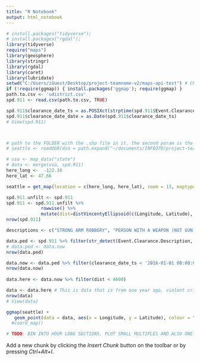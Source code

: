```yaml
---
title: "R Notebook"
output: html_notebook
---
```


```r
# install.packages("tidyverse");
# install.packages("rgdal");
library(tidyverse)
require("maps")
library(geosphere)
library(stringr)
library(rgdal)
library(caret)
library(lubridate)
setwd("C:/Users/iGuest/Desktop/project-teamname-v2/maps-api-test") # CHANGE TO USE OWN WD IF NEEDED
if (!require(ggmap)) { install.packages('ggmap'); require(ggmap) }
path.to.csv <- 'udistrict.csv'
spd.911 <- read.csv(path.to.csv, TRUE)

spd.911$clearance_date_ts = as.POSIXct(strptime(spd.911$Event.Clearance.Date, "%m/%d/%Y %I:%M:%S %p"))
spd.911$clearance_date_date = as.Date(spd.911$clearance_date_ts)
# View(spd.911)



# path to the FOLDER with the .shp file in it. the second param is the name of the .shp file
# seattle <- readOGR(dsn = path.expand("~/documents/INFO370/project-teamname-v2/maps-api-test"), layer = "Seattle_City_Limits")

# usa <- map_data("state")
# data <- merge(usa, spd.911)
here_long <-  -122.30
here_lat <- 47.66

seattle = get_map(location = c(here_long, here_lat), zoom = 13, maptype = 'roadmap')
```
```r
spd.911.unfilt <- spd.911
spd.911 <- spd.911.unfilt %>% 
             rowwise() %>% 
             mutate(dist=distVincentyEllipsoid(c(Longitude, Latitude), c(here_long, here_lat)))              
nrow(spd.911)

descriptions <- c("STRONG ARM ROBBERY", "PERSON WITH A WEAPON (NOT GUN)", "HAZARDS", "HARRASMENT, THREATS", "FIGHT DISTURBANCE", "CRISIS COMPLAINT - GENERAL", "ARMED ROBBERY")

data.ped <- spd.911 %>% filter(str_detect(Event.Clearance.Description, paste(descriptions, collapse="|")))
# data.ped <- data.now
nrow(data.ped)

data.now <- data.ped %>% filter(clearance_date_ts < '2016-01-01 00:00:00')
nrow(data.now)
                  
data.here <- data.now %>% filter(dist < 4600) 

data <- data.here # This is data that is from one year ago, violent crimes only, filtered to be within a certain range
nrow(data)
# View(data)

ggmap(seattle) +
   geom_point(data = data, aes(x = Longitude, y = Latitude), colour = "red", alpha = 0.75)
  #coord_map()

# TODO: BIN INTO HOUR LONG SECTIONS, PLOT SMALL MULTIPLES AND ALSO ONE OVERLAPPING
```

Add a new chunk by clicking the *Insert Chunk* button on the toolbar or by pressing *Ctrl+Alt+I*.

